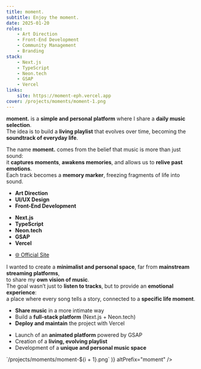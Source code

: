 ```yaml
---
title: moment.
subtitle: Enjoy the moment.
date: 2025-01-20
roles:
    - Art Direction
    - Front-End Development
    - Community Management
    - Branding
stack:
    - Next.js
    - TypeScript
    - Neon.tech
    - GSAP
    - Vercel
links:
    site: https://moment-eph.vercel.app
cover: /projects/moments/moment-1.png
---
```


<Section>

**moment.** is a **simple and personal platform** where I share a **daily music selection**.  
The idea is to build a **living playlist** that evolves over time, becoming the **soundtrack of everyday life**.

The name **moment.** comes from the belief that music is more than just sound:  
it **captures moments**, **awakens memories**, and allows us to **relive past emotions**.  
Each track becomes a **memory marker**, freezing fragments of life into sound.

</Section>

<Accordion>

<AccordionItem title="Roles">

-   **Art Direction**
-   **UI/UX Design**
-   **Front-End Development**

</AccordionItem>

<AccordionItem title="Stack">

-   **Next.js**
-   **TypeScript**
-   **Neon.tech**
-   **GSAP**
-   **Vercel**

</AccordionItem>

<AccordionItem title="Links">

-   [🌐 Official Site](https://moment-eph.vercel.app)

</AccordionItem>

<AccordionItem title="Context">

I wanted to create a **minimalist and personal space**, far from **mainstream streaming platforms**,  
to share my **own vision of music**.  
The goal wasn’t just to **listen to tracks**, but to provide an **emotional experience**:  
a place where every song tells a story, connected to a **specific life moment**.

</AccordionItem>

<AccordionItem title="Objectives">

-   **Share music** in a more intimate way
-   Build a **full-stack platform** (Next.js + Neon.tech)
-   **Deploy and maintain** the project with Vercel

</AccordionItem>

<AccordionItem title="Results" defaultOpen>

-   Launch of an **animated platform** powered by GSAP
-   Creation of a **living, evolving playlist**
-   Development of a **unique and personal music space**

</AccordionItem>

<AccordionItem title="Gallery" defaultOpen>
    <Lightbox
        images={Array.from(
            { length: 60 },
            (_, i) => `/projects/moments/moment-${i + 1}.png`
        )}
        altPrefix="moment"
    />
</AccordionItem>

</Accordion>
